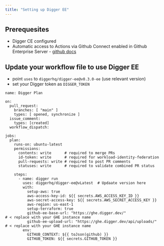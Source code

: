 ```yaml
---
title: "Setting up Digger EE"
---
```


## Prerequesites

- Digger CE configured
- Automatic access to Actions via Github Connect enabled in Github Enterprise Server - [github docs](https://docs.github.com/en/enterprise-server@3.11/admin/github-actions/managing-access-to-actions-from-githubcom/enabling-automatic-access-to-githubcom-actions-using-github-connect)

## Update your workflow file to use Digger EE

- point `uses` to `diggerhq/digger-ee@v0.3.0-ee` (use relevant version)
- set your Digger token as `DIGGER_TOKEN`

```
name: Digger Plan

on:
  pull_request:
    branches: [ "main" ]
    types: [ opened, synchronize ]
  issue_comment:
    types: [created]
  workflow_dispatch:

jobs:
  plan:
    runs-on: ubuntu-latest
    permissions:
      contents: write      # required to merge PRs
      id-token: write      # required for workload-identity-federation
      pull-requests: write # required to post PR comments
      statuses: write      # required to validate combined PR status

    steps:
      - name: digger run
        uses: diggerhq/digger-ee@vLatest  # Updaate version here
        with:
          setup-aws: true
          aws-access-key-id: ${{ secrets.AWS_ACCESS_KEY_ID }}
          aws-secret-access-key: ${{ secrets.AWS_SECRET_ACCESS_KEY }}
          aws-region: us-east-1
          setup-terraform: true
          github-ee-base-url: "https://ghe.digger.dev/"                 # < replace with your GHE instance name
          github-ee-upload-url: "https://ghe.digger.dev/api/uploads/"   # < replace with your GHE instance name
        env:
          GITHUB_CONTEXT: ${{ toJson(github) }}
          GITHUB_TOKEN: ${{ secrets.GITHUB_TOKEN }}
```
